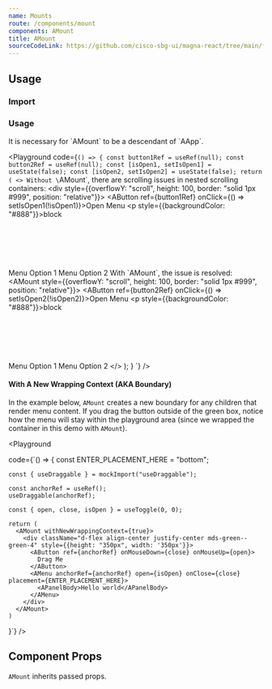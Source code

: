 ```yaml
---
name: Mounts
route: /components/mount
components: AMount
title: AMount
sourceCodeLink: https://github.com/cisco-sbg-ui/magna-react/tree/main/framework/components/AMount
---
```


## Usage

### Import

<ComponentImport components="AMount" />

### Usage

<AAlert dismissible={false}>
  It is necessary for `AMount` to be a descendant of `AApp`.
</AAlert>

<br />

<Playground
  code={`() => {
  const button1Ref = useRef(null);
  const button2Ref = useRef(null);
  const [isOpen1, setIsOpen1] = useState(false);
  const [isOpen2, setIsOpen2] = useState(false);
  return (
    <>
      Without \`AMount\`, there are scrolling issues in nested scrolling containers:
      <div style={{overflowY: "scroll", height: 100, border: "solid 1px #999", position: "relative"}}>
        <AButton ref={button1Ref} onClick={() => setIsOpen1(!isOpen1)}>Open Menu</AButton>
        <p style={{backgroundColor: "#888"}}>block</p>
        <br />
        <br />
        <br />
        <br />
        <br />
        <AMenu anchorRef={button1Ref} open={isOpen1}>
          <AListItem>Menu Option 1</AListItem>
          <AListItem>Menu Option 2</AListItem>
        </AMenu>
      </div>
      With \`AMount\`, the issue is resolved:
      <AMount style={{overflowY: "scroll", height: 100, border: "solid 1px #999", position: "relative"}}>
        <AButton ref={button2Ref} onClick={() => setIsOpen2(!isOpen2)}>Open Menu</AButton>
        <p style={{backgroundColor: "#888"}}>block</p>
        <br />
        <br />
        <br />
        <br />
        <br />
        <AMenu anchorRef={button2Ref} open={isOpen2}>
          <AListItem>Menu Option 1</AListItem>
          <AListItem>Menu Option 2</AListItem>
        </AMenu>
      </AMount>
    </>
  );
}
`}
/>

#### With A New Wrapping Context (AKA Boundary)

In the example below, `AMount` creates a new boundary for any children that render menu content. If you drag the button outside of the green box, notice how the menu will stay within the playground area (since we wrapped the container in this demo with `AMount`).

<Playground
  
  code={`() => {
    const ENTER_PLACEMENT_HERE = "bottom";

    const { useDraggable } = mockImport("useDraggable");

    const anchorRef = useRef();
    useDraggable(anchorRef);

    const { open, close, isOpen } = useToggle(0, 0);

    return (
      <AMount withNewWrappingContext={true}>
        <div className="d-flex align-center justify-center mds-green--green-4" style={{height: "350px", width: '350px'}}>
          <AButton ref={anchorRef} onMouseDown={close} onMouseUp={open}>
            Drag Me
          </AButton>
          <AMenu anchorRef={anchorRef} open={isOpen} onClose={close} placement={ENTER_PLACEMENT_HERE}>
            <APanelBody>Hello world</APanelBody>
          </AMenu>
        </div>
      </AMount>
    )

}`}
/>

## Component Props

`AMount` inherits passed props.

<Props of="AMount" />
